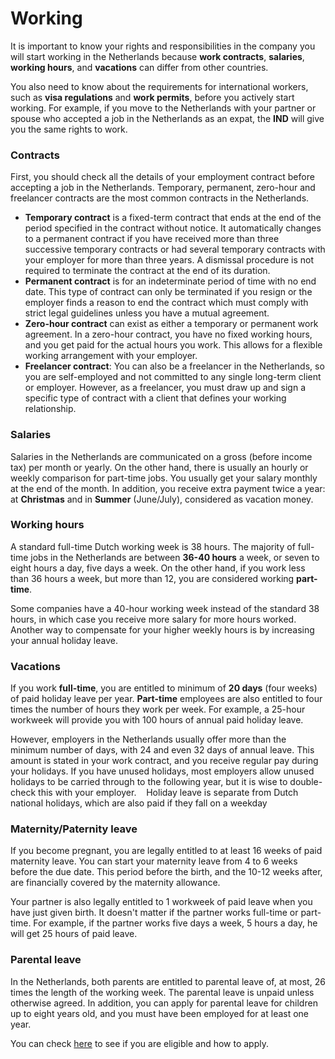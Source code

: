 # Working
It is important to know your rights and responsibilities in the company you will start working in the Netherlands because **work contracts**, **salaries**, **working hours**, and **vacations** can differ from other countries.

You also need to know about the requirements for international workers, such as **visa regulations** and **work permits**, before you actively start working. For example, if you move to the Netherlands with your partner or spouse who accepted a job in the Netherlands as an expat, the **IND** will give you the same rights to work.  

### Contracts 
First, you should check all the details of your employment contract before accepting a job in the Netherlands. Temporary, permanent, zero-hour and freelancer contracts are the most common contracts in the Netherlands. 

- **Temporary contract** is a fixed-term contract that ends at the end of the period specified in the contract without notice. It automatically changes to a permanent contract if you have received more than three successive temporary contracts or had several temporary contracts with your employer for more than three years. A dismissal procedure is not required to terminate the contract at the end of its duration.
- **Permanent contract** is for an indeterminate period of time with no end date. This type of contract can only be terminated if you resign or the employer finds a reason to end the contract which must comply with strict legal guidelines unless you have a mutual agreement. 
- **Zero-hour contract** can exist as either a temporary or permanent work agreement. In a zero-hour contract, you have no fixed working hours, and you get paid for the actual hours you work. This allows for a flexible working arrangement with your employer. 
- **Freelancer contract**: You can also be a freelancer in the Netherlands, so you are self-employed and not committed to any single long-term client or employer. However, as a freelancer, you must draw up and sign a specific type of contract with a client that defines your working relationship.
### Salaries
Salaries in the Netherlands are communicated on a gross (before income tax) per month or yearly. On the other hand, there is usually an hourly or weekly comparison for part-time jobs. You usually get your salary monthly at the end of the month. In addition, you receive extra payment twice a year: at **Christmas** and in **Summer** (June/July), considered as vacation money.
### Working hours
A standard full-time Dutch working week is 38 hours. The majority of full-time jobs in the Netherlands are between **36-40 hours** a week, or seven to eight hours a day, five days a week. On the other hand, if you work less than 36 hours a week, but more than 12, you are considered working **part-time**. 

Some companies have a 40-hour working week instead of the standard 38 hours, in which case you receive more salary for more hours worked. Another way to compensate for your higher weekly hours is by increasing your annual holiday leave. 
### Vacations
If you work **full-time**, you are entitled to minimum of **20 days** (four weeks) of paid holiday leave per year. **Part-time** employees are also entitled to four times the number of hours they work per week. For example, a 25-hour workweek will provide you with 100 hours of annual paid holiday leave.

However, employers in the Netherlands usually offer more than the minimum number of days, with 24 and even 32 days of annual leave. This amount is stated in your work contract, and you receive regular pay during your holidays. If you have unused holidays, most employers allow unused holidays to be carried through to the following year, but it is wise to double-check this with your employer. 
 
<callout>
  Holiday leave is separate from Dutch national holidays, which are also paid if they fall on a weekday
</callout>

### Maternity/Paternity leave
If you become pregnant, you are legally entitled to at least 16 weeks of paid maternity leave. You can start your maternity leave from 4 to 6 weeks before the due date. This period before the birth, and the 10-12 weeks after, are financially covered by the maternity allowance. 

Your partner is also legally entitled to 1 workweek of paid leave when you have just given birth. It doesn't matter if the partner works full-time or part-time. For example, if the partner works five days a week, 5 hours a day, he will get 25 hours of paid leave. 
### Parental leave
In the Netherlands, both parents are entitled to parental leave of, at most, 26 times the length of the working week. The parental leave is unpaid unless otherwise agreed. In addition, you can apply for parental leave for children up to eight years old, and you must have been employed for at least one year.

You can check [here](https://www.government.nl/topics/parental-leave-for-partners/applying-for-parental-leave) to see if you are eligible and how to apply. 